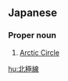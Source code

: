 ==Japanese==
{{ja-kanjitab|ほく|きょく|せん|yomi=on}}

===Proper noun===
{{ja-pos|proper|ほっきょくせん}}

# [[Arctic Circle]] {{gloss|one of the five major circles of latitude}}

[[hu:北極線]]